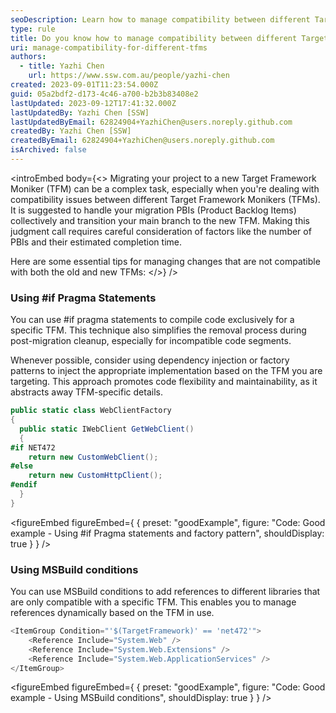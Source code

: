 ```yaml
---
seoDescription: Learn how to manage compatibility between different Target Framework Monikers (TFMs) using #if pragma statements and MSBuild conditions for efficient migrations.
type: rule
title: Do you know how to manage compatibility between different Target Framework Monikers (TFMs)?
uri: manage-compatibility-for-different-tfms
authors:
  - title: Yazhi Chen
    url: https://www.ssw.com.au/people/yazhi-chen
created: 2023-09-01T11:23:54.000Z
guid: 05a2bdf2-d173-4c46-a700-b2b3b83408e2
lastUpdated: 2023-09-12T17:41:32.000Z
lastUpdatedBy: Yazhi Chen [SSW]
lastUpdatedByEmail: 62824904+YazhiChen@users.noreply.github.com
createdBy: Yazhi Chen [SSW]
createdByEmail: 62824904+YazhiChen@users.noreply.github.com
isArchived: false
---
```

<introEmbed
  body={<>
Migrating your project to a new Target Framework Moniker (TFM) can be a complex task, especially when you're dealing with compatibility issues between different Target Framework Monikers (TFMs). It is suggested to handle your migration PBIs (Product Backlog Items) collectively and transition your main branch to the new TFM. Making this judgment call requires careful consideration of factors like the number of PBIs and their estimated completion time.

Here are some essential tips for managing changes that are not compatible with both the old and new TFMs:
  </>}
/>
### Using #if Pragma Statements

You can use #if pragma statements to compile code exclusively for a specific TFM. This technique also simplifies the removal process during post-migration cleanup, especially for incompatible code segments.

Whenever possible, consider using dependency injection or factory patterns to inject the appropriate implementation based on the TFM you are targeting. This approach promotes code flexibility and maintainability, as it abstracts away TFM-specific details.

```cs
public static class WebClientFactory
{
  public static IWebClient GetWebClient()
  {
#if NET472
    return new CustomWebClient();
#else
    return new CustomHttpClient();
#endif
  }
}
```

<figureEmbed figureEmbed={ {
  preset: "goodExample",
  figure: "Code: Good example - Using #if Pragma statements and factory pattern",
  shouldDisplay: true
} } />


### Using MSBuild conditions

You can use MSBuild conditions to add references to different libraries that are only compatible with a specific TFM. This enables you to manage references dynamically based on the TFM in use.

```cs
<ItemGroup Condition="'$(TargetFramework)' == 'net472'">
    <Reference Include="System.Web" />
    <Reference Include="System.Web.Extensions" />
    <Reference Include="System.Web.ApplicationServices" />
</ItemGroup>
```

<figureEmbed figureEmbed={ {
  preset: "goodExample",
  figure: "Code: Good example - Using MSBuild conditions",
  shouldDisplay: true
} } />
